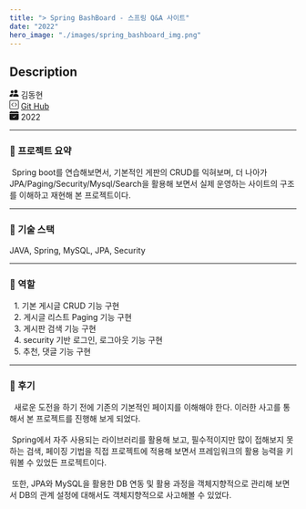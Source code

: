 ```yaml
---
title: "> Spring BashBoard - 스프링 Q&A 사이트"
date: "2022"
hero_image: "./images/spring_bashboard_img.png"
---
```


<h2> Description</h2>

<div className="postInfo">
    <svg xmlns="http://www.w3.org/2000/svg" width="16" height="16" fill="currentColor" class="bi bi-people-fill" viewBox="0 0 16 16">
        <path d="M7 14s-1 0-1-1 1-4 5-4 5 3 5 4-1 1-1 1H7zm4-6a3 3 0 1 0 0-6 3 3 0 0 0 0 6z"/>
        <path fill-rule="evenodd" d="M5.216 14A2.238 2.238 0 0 1 5 13c0-1.355.68-2.75 1.936-3.72A6.325 6.325 0 0 0 5 9c-4 0-5 3-5 4s1 1 1 1h4.216z"/>
        <path d="M4.5 8a2.5 2.5 0 1 0 0-5 2.5 2.5 0 0 0 0 5z"/>
    </svg>
    김동현
</div>

<div className="postInfo">
    <svg xmlns="http://www.w3.org/2000/svg" width="16" height="16" fill="currentColor" class="bi bi-code-square" viewBox="0 0 16 16">
        <path d="M14 1a1 1 0 0 1 1 1v12a1 1 0 0 1-1 1H2a1 1 0 0 1-1-1V2a1 1 0 0 1 1-1h12zM2 0a2 2 0 0 0-2 2v12a2 2 0 0 0 2 2h12a2 2 0 0 0 2-2V2a2 2 0 0 0-2-2H2z"/>
        <path d="M6.854 4.646a.5.5 0 0 1 0 .708L4.207 8l2.647 2.646a.5.5 0 0 1-.708.708l-3-3a.5.5 0 0 1 0-.708l3-3a.5.5 0 0 1 .708 0zm2.292 0a.5.5 0 0 0 0 .708L11.793 8l-2.647 2.646a.5.5 0 0 0 .708.708l3-3a.5.5 0 0 0 0-.708l-3-3a.5.5 0 0 0-.708 0z"/>
    </svg>
    <a href="https://github.com/kimdonghyeon3/SpringBoot_bashboard">Git Hub</a>
</div>

<div className="postInfo">
    <svg xmlns="http://www.w3.org/2000/svg" width="16" height="16" fill="currentColor" class="bi bi-calendar-check-fill" viewBox="0 0 16 16">
        <path d="M4 .5a.5.5 0 0 0-1 0V1H2a2 2 0 0 0-2 2v1h16V3a2 2 0 0 0-2-2h-1V.5a.5.5 0 0 0-1 0V1H4V.5zM16 14V5H0v9a2 2 0 0 0 2 2h12a2 2 0 0 0 2-2zm-5.146-5.146-3 3a.5.5 0 0 1-.708 0l-1.5-1.5a.5.5 0 0 1 .708-.708L7.5 10.793l2.646-2.647a.5.5 0 0 1 .708.708z"/>
    </svg>
    2022
</div>
<hr/>
<h3> 📌 프로젝트 요약 </h3>
<div>
    &nbsp;Spring boot를 연습해보면서, 기본적인 게판의 CRUD를 익혀보며,
    더 나아가 JPA/Paging/Security/Mysql/Search을 활용해 보면서 실제 운영하는 사이트의 구조를 이해하고 재현해 본 프로젝트이다.

</div>
<hr/>
<h3> 📌 기술 스택 </h3>
<div>
    JAVA, Spring, MySQL, JPA, Security
</div>
<hr/>
<h3> 📌 역할 </h3>
<div>
    &nbsp; 1. 기본 게시글 CRUD 기능 구현
    <br/>
    &nbsp; 2. 게시글 리스트 Paging 기능 구현
    <br/>
    &nbsp; 3. 게시판 검색 기능 구현
    <br/>
    &nbsp; 4. security 기반 로그인, 로그아웃 기능 구현
    <br/>
    &nbsp; 5. 추천, 댓글 기능 구현
</div>
<hr/>
<h3> 📌 후기 </h3>
<div>
    &nbsp; 새로운 도전을 하기 전에 기존의 기본적인 페이지를 이해해야 한다. 이러한 사고를 통해서 본 프로젝트를 진행해 보게 되었다.
    <br/><br/>
    &nbsp;Spring에서 자주 사용되는 라이브러리를 활용해 보고, 필수적이지만 많이 접해보지 못하는 검색, 페이징 기법을 직접 프로젝트에 적용해 보면서
    프레임워크의 활용 능력을 키워볼 수 있었든 프로젝트이다.
    <br/><br/>
    &nbsp;또한, JPA와 MySQL을 활용한 DB 연동 및 활용 과정을 객체지향적으로 관리해 보면서 DB의 관계 설정에 대해서도 객체지향적으로 사고해볼 수 있었다.
</div>
